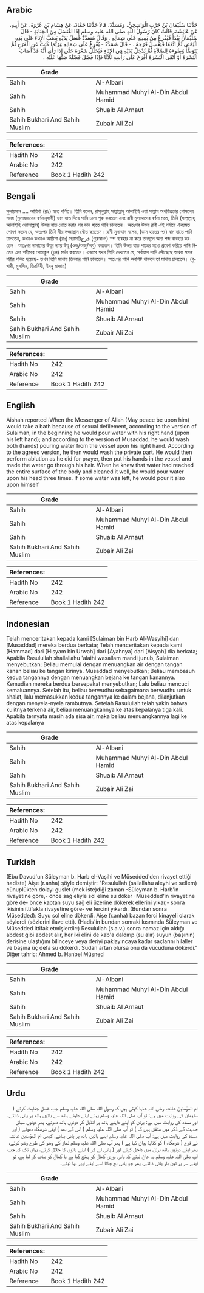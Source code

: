 ## Arabic


<div dir="rtl" lang="ar" style={{fontSize:'larger',backgroundColor:'#f8f9fa',padding:20}}>
حَدَّثَنَا سُلَيْمَانُ بْنُ حَرْبٍ الْوَاشِحِيُّ، وَمُسَدَّدٌ، قَالاَ حَدَّثَنَا حَمَّادٌ، عَنْ هِشَامِ بْنِ عُرْوَةَ، عَنْ أَبِيهِ، عَنْ عَائِشَةَ، قَالَتْ كَانَ رَسُولُ اللَّهِ صلى الله عليه وسلم إِذَا اغْتَسَلَ مِنَ الْجَنَابَةِ - قَالَ سُلَيْمَانُ يَبْدَأُ فَيُفْرِغُ مِنْ يَمِينِهِ عَلَى شِمَالِهِ ‏.‏ وَقَالَ مُسَدَّدٌ غَسَلَ يَدَيْهِ يَصُبُّ الإِنَاءَ عَلَى يَدِهِ الْيُمْنَى ثُمَّ اتَّفَقَا فَيَغْسِلُ فَرْجَهُ ‏.‏ - قَالَ مُسَدَّدٌ - يُفْرِغُ عَلَى شِمَالِهِ وَرُبَّمَا كَنَتْ عَنِ الْفَرْجِ ثُمَّ يَتَوَضَّأُ وُضُوءَهُ لِلصَّلاَةِ ثُمَّ يُدْخِلُ يَدَيْهِ فِي الإِنَاءِ فَيُخَلِّلُ شَعْرَهُ حَتَّى إِذَا رَأَى أَنَّهُ قَدْ أَصَابَ الْبَشَرَةَ أَوْ أَنْقَى الْبَشَرَةَ أَفْرَغَ عَلَى رَأْسِهِ ثَلاَثًا فَإِذَا فَضَلَ فَضْلَةٌ صَبَّهَا عَلَيْهِ ‏.‏
</div>
<div style={{backgroundColor:'#f8f9fa',padding:20, marginBottom: 10}}><table> <thead> <tr> <th>Grade</th> <th></th> </tr> </thead> <tbody> <tr><td>Sahih</td><td>Al-Albani</td></tr><tr><td>Sahih</td><td>Muhammad Muhyi Al-Din Abdul Hamid</td></tr><tr><td>Sahih</td><td>Shuaib Al Arnaut</td></tr><tr><td>Sahih Bukhari And Sahih Muslim</td><td>Zubair Ali Zai</td></tr></tbody></table><table> <thead> <tr> <th>References:</th> <th></th> </tr> </thead> <tbody><tr><td>Hadith No</td><td>242</td></tr><tr><td>Arabic No</td><td>242</td></tr><tr><td>Reference</td><td>Book 1 Hadith 242</td></tr></tbody></table></div>

## Bengali


<div dir="ltr" lang="bn" style={{fontSize:'larger',backgroundColor:'#f8f9fa',padding:20}}>
সুলায়মান .... আয়িশা (রাঃ) হতে বর্ণিত। তিনি বলেন, রাসূলুল্লাহ্ সাল্লাল্লাহু আলাইহি ওয়া সাল্লাম অপবিত্রতার গোসলের সময় (সুলায়মানের বর্ণনানুযায়ী) ডান হাত দিয়ে পানি ঢালা শুরু করতেন এবং রাবী মুসাদ্দাদের বর্ণনা মতে, তিনি (সাল্লাল্লাহু আলাইহি ওয়াসাল্লাম) উভয় হাত ধৌত করার পর ডান হাতে পানি ঢালতেন। অতঃপর উভয় রাবী এই পর্যায়ে ঐক্যমত পোষণ করেন যে, অতঃপর তিনি স্বীয় লজ্জাস্থান ধৌত করতেন। রাবী মুসাদ্দাদ বলেন, (ডান হাতের পর) বাম হাতে পানি ঢালতেন, কখনও কখনও আয়িশা (রাঃ) সরাসরিفرج (পুরুষাংগ) শব্দ ব্যবহার না করে তদস্থলে অন্য শব্দ ব্যবহার করতেন। অতঃপর নামাযের উযূর ন্যায় উযূ (ওজু/অজু/অযু) করতেন। তিনি উভয় হাত পাত্রের মধ্যে প্রবেশ করিয়ে পানি নিতেন এবং শরীরের লোমকূপ (চুল) মর্দন করতেন। এভাবে যখন তিনি দেখতেন যে, সর্বাংগে পানি পৌছেছে অথবা সমস্ত শরীর পবিত্র হয়েছে- তখন তিনি মাথায় তিনবার পানি ঢালতেন। অতঃপর পানি অবশিষ্ট থাকলে তা মাথায় ঢালতেন। (বুখারী, মুসলিম, তিরমিযী, ইবনু মাজাহ)
</div>
<div style={{backgroundColor:'#f8f9fa',padding:20, marginBottom: 10}}><table> <thead> <tr> <th>Grade</th> <th></th> </tr> </thead> <tbody> <tr><td>Sahih</td><td>Al-Albani</td></tr><tr><td>Sahih</td><td>Muhammad Muhyi Al-Din Abdul Hamid</td></tr><tr><td>Sahih</td><td>Shuaib Al Arnaut</td></tr><tr><td>Sahih Bukhari And Sahih Muslim</td><td>Zubair Ali Zai</td></tr></tbody></table><table> <thead> <tr> <th>References:</th> <th></th> </tr> </thead> <tbody><tr><td>Hadith No</td><td>242</td></tr><tr><td>Arabic No</td><td>242</td></tr><tr><td>Reference</td><td>Book 1 Hadith 242</td></tr></tbody></table></div>

## English


<div dir="ltr" lang="en" style={{fontSize:'larger',backgroundColor:'#f8f9fa',padding:20}}>
Aishah reported :When the Messenger of Allah (May peace be upon him) would take a bath because of sexual defilement, according to the version of Sulaiman, in the beginning he would pour water with his right hand (upon his left hand); and according to the version of Musaddad, he would wash both (hands) pouring water from the vessel upon his right hand. According to the agreed version, he then would wash the private part. He would then perform ablution as he did for prayer, then put his hands in the vessel and made the water go through his hair. When he knew that water had reached the entire surface of the body and cleaned it well, he would pour water upon his head three times. If some water was left, he would pour it also upon himself
</div>
<div style={{backgroundColor:'#f8f9fa',padding:20, marginBottom: 10}}><table> <thead> <tr> <th>Grade</th> <th></th> </tr> </thead> <tbody> <tr><td>Sahih</td><td>Al-Albani</td></tr><tr><td>Sahih</td><td>Muhammad Muhyi Al-Din Abdul Hamid</td></tr><tr><td>Sahih</td><td>Shuaib Al Arnaut</td></tr><tr><td>Sahih Bukhari And Sahih Muslim</td><td>Zubair Ali Zai</td></tr></tbody></table><table> <thead> <tr> <th>References:</th> <th></th> </tr> </thead> <tbody><tr><td>Hadith No</td><td>242</td></tr><tr><td>Arabic No</td><td>242</td></tr><tr><td>Reference</td><td>Book 1 Hadith 242</td></tr></tbody></table></div>

## Indonesian


<div dir="ltr" lang="id" style={{fontSize:'larger',backgroundColor:'#f8f9fa',padding:20}}>
Telah menceritakan kepada kami [Sulaiman bin Harb Al-Wasyihi] dan [Musaddad] mereka berdua berkata; Telah menceritakan kepada kami [Hammad] dari [Hisyam bin Urwah] dari [Ayahnya] dari [Aisyah] dia berkata; Apabila Rasulullah shallallahu 'alaihi wasallam mandi junub, Sulaiman menyebutkan; Beliau memulai dengan menuangkan air dengan tangan kanan beliau ke tangan kirinya. Musaddad menyebutkan; Beliau membasuh kedua tangannya dengan menuangkan bejana ke tangan kanannya. Kemudian mereka berdua bersepakat menyebutkan; Lalu beliau mencuci kemaluannya. Setelah itu, beliau berwudhu sebagaimana berwudhu untuk shalat, lalu memasukkan kedua tangannya ke dalam bejana, dilanjutkan dengan menyela-nyela rambutnya. Setelah Rasulullah telah yakin bahwa kulitnya terkena air, beliau menuangkannya ke atas kepalanya tiga kali. Apabila ternyata masih ada sisa air, maka beliau menuangkannya lagi ke atas kepalanya
</div>
<div style={{backgroundColor:'#f8f9fa',padding:20, marginBottom: 10}}><table> <thead> <tr> <th>Grade</th> <th></th> </tr> </thead> <tbody> <tr><td>Sahih</td><td>Al-Albani</td></tr><tr><td>Sahih</td><td>Muhammad Muhyi Al-Din Abdul Hamid</td></tr><tr><td>Sahih</td><td>Shuaib Al Arnaut</td></tr><tr><td>Sahih Bukhari And Sahih Muslim</td><td>Zubair Ali Zai</td></tr></tbody></table><table> <thead> <tr> <th>References:</th> <th></th> </tr> </thead> <tbody><tr><td>Hadith No</td><td>242</td></tr><tr><td>Arabic No</td><td>242</td></tr><tr><td>Reference</td><td>Book 1 Hadith 242</td></tr></tbody></table></div>

## Turkish


<div dir="ltr" lang="tr" style={{fontSize:'larger',backgroundColor:'#f8f9fa',padding:20}}>
(Ebu Davud'un Süleyman b. Harb el-Vaşihi ve Müsedded'den rivayet ettiği hadiste) Aişe (r.anha) şöyle demiştir: "Resulullah (sallallahu aleyhi ve sellem) cünuplükten dolayı guslet (mek iste)diği zaman -Süleyman b. Harb'in rivayetine göre,- önce sağ eliyle sol eline su döker -Müsedded'in rivayetine göre de- önce kaptan suyu sağ eli üzerine dökerek ellerini yıkar,- sonra ikisinin ittifakla rivayetine göre- ve fercini yıkardı. (Bundan sonra Müsedded): Suyu sol eline dökerdi. Aişe (r.anha) bazan ferci kinayeli olarak söylerdi (sözlerini ilave etti). (Hadis'in bundan sonraki kısmında Süleyman ve Müsedded ittifak etmişlerdir:) Resulullah (s.a.v.) sonra namaz için aldığı abdest gibi abdest alır, her iki elini de kab'a daldırıp (su alır) suyun (başının) derisine ulaştığını bilinceye veya deriyi paklayıncaya kadar saçlarını hilaller ve başına üç defa su dökerdi. Sudan artan olursa onu da vücuduna dökerdi." Diğer tahric: Ahmed b. Hanbel Müsned
</div>
<div style={{backgroundColor:'#f8f9fa',padding:20, marginBottom: 10}}><table> <thead> <tr> <th>Grade</th> <th></th> </tr> </thead> <tbody> <tr><td>Sahih</td><td>Al-Albani</td></tr><tr><td>Sahih</td><td>Muhammad Muhyi Al-Din Abdul Hamid</td></tr><tr><td>Sahih</td><td>Shuaib Al Arnaut</td></tr><tr><td>Sahih Bukhari And Sahih Muslim</td><td>Zubair Ali Zai</td></tr></tbody></table><table> <thead> <tr> <th>References:</th> <th></th> </tr> </thead> <tbody><tr><td>Hadith No</td><td>242</td></tr><tr><td>Arabic No</td><td>242</td></tr><tr><td>Reference</td><td>Book 1 Hadith 242</td></tr></tbody></table></div>

## Urdu


<div dir="rtl" lang="ur" style={{fontSize:'larger',backgroundColor:'#f8f9fa',padding:20}}>
ام المؤمنین عائشہ رضی اللہ عنہا کہتی ہیں کہ رسول اللہ صلی اللہ علیہ وسلم جب غسل جنابت کرتے ( سلیمان کی روایت میں ہے: تو آپ صلی اللہ علیہ وسلم پہلے اپنے داہنے ہاتھ سے بائیں ہاتھ پر پانی ڈالتے، اور مسدد کی روایت میں ہے: برتن کو اپنے داہنے ہاتھ پر انڈیل کر دونوں ہاتھ دھوتے، پھر دونوں سیاق حدیث کے ذکر میں متفق ہیں کہ ) تو آپ صلی اللہ علیہ وسلم ( اس کے بعد ) اپنی شرمگاہ دھوتے ( اور مسدد کی روایت میں ہے: آپ صلی اللہ علیہ وسلم اپنے بائیں ہاتھ پر پانی بہاتے، کبھی ام المؤمنین عائشہ نے فرج ( شرمگاہ ) کو کنایۃً بیان کیا ہے ) پھر آپ صلی اللہ علیہ وسلم نماز کے وضو کی طرح وضو کرتے، پھر اپنے دونوں ہاتھ برتن میں داخل کرتے اور ( پانی لے کر ) اپنے بالوں کا خلال کرتے، یہاں تک کہ جب آپ صلی اللہ علیہ وسلم یہ جان لیتے کہ پانی پوری کھال کو پہنچ گیا ہے یا کھال کو صاف کر لیا ہے، تو اپنے سر پر تین بار پانی ڈالتے، پھر جو پانی بچ جاتا اسے اپنے اوپر بہا لیتے۔
</div>
<div style={{backgroundColor:'#f8f9fa',padding:20, marginBottom: 10}}><table> <thead> <tr> <th>Grade</th> <th></th> </tr> </thead> <tbody> <tr><td>Sahih</td><td>Al-Albani</td></tr><tr><td>Sahih</td><td>Muhammad Muhyi Al-Din Abdul Hamid</td></tr><tr><td>Sahih</td><td>Shuaib Al Arnaut</td></tr><tr><td>Sahih Bukhari And Sahih Muslim</td><td>Zubair Ali Zai</td></tr></tbody></table><table> <thead> <tr> <th>References:</th> <th></th> </tr> </thead> <tbody><tr><td>Hadith No</td><td>242</td></tr><tr><td>Arabic No</td><td>242</td></tr><tr><td>Reference</td><td>Book 1 Hadith 242</td></tr></tbody></table></div>